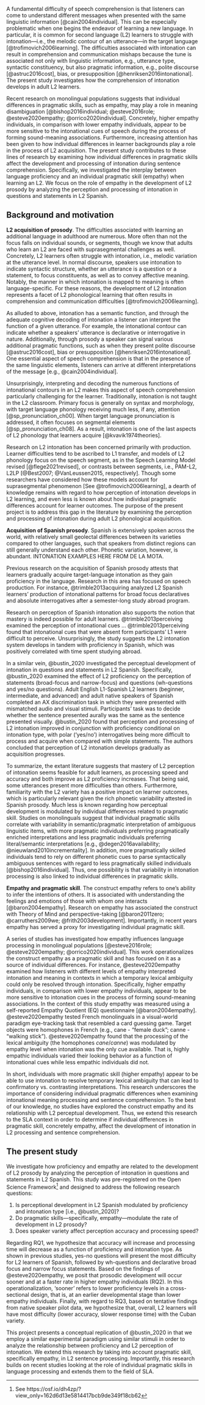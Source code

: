 A fundamental difficulty of speech comprehension is that listeners can come to understand different messages when presented with the same linguistic information [@cain2004individual]. 
This can be especially problematic when one begins the endeavor of learning a new language. 
In particular, it is common for second language (L2) learners to struggle with intonation---i.e., the melodic contour of an utterance---in the target language [@trofimovich2006learning]. 
The difficulties associated with intonation can result in comprehension and communication mishaps because the tune is associated not only with linguistic information, e.g., utterance type, syntactic constituency, but also pragmatic information, e.g., polite discourse [@astruc2016cost], bias, or presupposition [@henriksen2016intonational]. 
The present study investigates how the comprehension of intonation develops in adult L2 learners. 

Recent research on monolingual populations suggests that individual differences in pragmatic skills, such as empathy, may play a role in meaning disambiguation [@bishop2016individual; @esteve2016role; @esteve2020empathy; @orrico2020individual]. 
Concretely, higher empathy individuals, in comparison with lower empathy individuals, appear to be more sensitive to the intonational cues of speech during the process of forming sound-meaning associations. 
Furthermore, increasing attention has been given to how individual differences in learner backgrounds play a role in the process of L2 acquisition. 
The present study contributes to these lines of research by examining how individual differences in pragmatic skills affect the development and processing of intonation during sentence comprehension. 
Specifically, we investigated the interplay between language proficiency and an individual pragmatic skill (empathy) when learning an L2. 
We focus on the role of empathy in the development of L2 prosody by analyzing the perception and processing of intonation in questions and statements in L2 Spanish. 

## Background and motivation 

**L2 acquisition of prosody**. The difficulties associated with learning an additional language in adulthood are numerous. 
More often than not the focus falls on individual sounds, or segments, though we know that adults who learn an L2 are faced with suprasegmental challenges as well.
Concretely, L2 learners often struggle with intonation, i.e., melodic variation at the utterance level. 
In normal discourse, speakers use intonation to indicate syntactic structure, whether an utterance is a question or a statement, to focus constituents, as well as to convey affective meaning. 
Notably, the manner in which intonation is mapped to meaning is often language-specific. 
For these reasons, the development of L2 intonation represents a facet of L2 phonological learning that often results in comprehension and communication difficulties [@trofimovich2006learning]. 

As alluded to above, intonation has a semantic function, and through the adequate cognitive decoding of intonation a listener can interpret the function of a given utterance. 
For example, the intonational contour can indicate whether a speakers' utterance is declarative or interrogative in nature. 
Additionally, through prosody a speaker can signal various additional pragmatic functions, such as when they present polite discourse [@astruc2016cost], bias or presupposition [@henriksen2016intonational]. 
One essential aspect of speech comprehension is that in the presence of the same linguistic elements, listeners can arrive at different interpretations of the message [e.g., @cain2004individual]. 

Unsurprisingly, interpreting and decoding the numerous functions of intonational contours in an L2 makes this aspect of speech comprehension particularly challenging for the learner. 
Traditionally, intonation is not taught in the L2 classroom. 
Primary focus is generally on syntax and morphology, with target language phonology receiving much less, if any, attention [@sp_pronunciation_ch00]. 
When target language pronunciation is addressed, it often focuses on segmental elements [@sp_pronunciation_ch08]. 
As a result, intonation is one of the last aspects of L2 phonology that learners acquire [@kvavik1974theories].

Research on L2 intonation has been concerned primarily with production. 
Learner difficulties tend to be ascribed to L1 transfer, and models of L2 phonology focus on the speech segment, as in the Speech Learning Model revised [@flege2021revised], or contrasts between segments, i.e., PAM-L2, L2LP [@Best2007; @VanLeussen2015, respectively]. 
Though some researchers have considered how these models account for suprasegmental phenomenon [See @trofimovich2006learning], a dearth of knowledge remains with regard to how perception of intonation develops in L2 learning, and even less is known about how individual pragmatic differences account for learner outcomes.
The purpose of the present project is to address this gap in the literature by examining the perception and processing of intonation during adult L2 phonological acquisition.  

**Acquisition of Spanish prosody**. Spanish is extensively spoken across the world, with relatively small geolectal differences between its varieties compared to other languages, such that speakers from distinct regions can still generally understand each other. 
Phonetic variation, however, is abundant. 
INTONATION EXAMPLES HERE FROM DE LA MOTA. 

Previous research on the acquisition of Spanish prosody attests that learners gradually acquire target-language intonation as they gain proficiency in the language. 
Research in this area has focused on speech production. 
For instance, @trimble2013acquiring analyzed L2 Spanish learners' production of intonational patterns for broad focus declaratives and absolute interrogatives after a semester-long study abroad program. 
<!-- add findings and more studies -->



Research on perception of Spanish intonation also supports the notion that mastery is indeed possible for adult learners. 
@trimble2013perceiving examined the perception of intonational cues ... <!-- add sentence or two about study -->
@trimble2013perceiving found that intonational cues that were absent form participants' L1 were difficult to perceive. 
Unsurprisingly, the study suggests the L2 intonation system develops in tandem with proficiency in Spanish, which was positively correlated with time spent studying abroad. 

<!-- 
NIbert study 
Familiarity
--> 

In a similar vein, @bustin_2020 investigated the perceptual development of intonation in questions and statements in L2 Spanish. 
Specifically, @bustin_2020 examined the effect of L2 proficiency on the perception of statements (broad-focus and narrow-focus) and questions (wh-questions and yes/no questions). 
Adult English L1-Spanish L2 learners (beginner, intermediate, and advanced) and adult native speakers of Spanish completed an AX discrimination task in which they were presented with mismatched audio and visual stimuli. 
Participants' task was to decide whether the sentence presented aurally was the same as the sentence presented visually. 
@bustin_2020 found that perception and processing of L2 intonation improved in conjunction with proficiency conditional on intonation type, with polar ('yes/no') interrogatives being more difficult to process and acquire when compared with simple statements. 
The authors concluded that perception of L2 intonation develops gradually as acquisition progresses.

To summarize, the extant literature suggests that mastery of L2 perception of intonation seems feasible for adult learners, as processing speed and accuracy and both improve as L2 proficiency increases. 
That being said, some utterances present more difficulties than others. 
Furthermore, familiarity with the L2 variety has a positive impact on learner outcomes, which is particularly relevant given the rich phonetic variability attested in Spanish prosody. 
Much less is known regarding how perceptual development is modulated by individual differences related to pragmatic skill. 
Studies on monolinguals suggest that individual pragmatic skills correlate with variability in semantic/pragmatic interpretation of ambiguous linguistic items, with more pragmatic individuals preferring pragmatically enriched interpretations and less pragmatic individuals preferring literal/semantic interpretations [e.g., @degen2016availability; @nieuwland2010incrementality]. 
In addition, more pragmatically skilled individuals tend to rely on different phonetic cues to parse syntactically ambiguous sentences with regard to less pragmatically skilled individuals [@bishop2016individual]. 
Thus, one possibility is that variability in intonation processing is also linked to individual differences in pragmatic skills.

**Empathy and pragmatic skill**. The construct empathy refers to one's ability to infer the intentions of others. 
It is associated with understanding the feelings and emotions of those with whom one interacts [@baron2004empathy]. 
Research on empathy has associated the construct with Theory of Mind and perspective-taking [@baron2011zero; @carruthers2009we; @frith2003development]. 
Importantly, in recent years empathy has served a proxy for investigating individual pragmatic skill. 

A series of studies has investigated how empathy influences language processing in monolingual populations [@esteve2016role; @esteve2020empathy; @orrico2020individual]. 
This work operationalizes the construct empathy as a pragmatic skill and has focused on it as a source of individual differences. 
For instance, @esteve2020empathy examined how listeners with different levels of empathy interpreted intonation and meaning in contexts in which a temporary lexical ambiguity could only be resolved through intonation. 
Specifically, higher empathy individuals, in comparison with lower empathy individuals, appear to be more sensitive to intonation cues in the process of forming sound-meaning associations. 
In the context of this study empathy was measured using a self-reported Empathy Quotient (EQ) questionnaire [@baron2004empathy]. 
@esteve2020empathy tested French monolinguals in a visual-world paradigm eye-tracking task that resembled a card guessing game. 
Target objects were homophones in French (e.g., cane - "female duck"; canne - "walking stick"). 
@esteve2020empathy found that the processing of the lexical ambiguity (the homophones *cane*/*canne*) was modulated by empathy level when intonation was the only cue available. 
That is, highly empathic individuals varied their looking behavior as a function of intonational cues while less empathic individuals did not. 

In short, individuals with more pragmatic skill (higher empathy) appear to be able to use intonation to resolve temporary lexical ambiguity that can lead to confirmatory vs. contrasting interpretations. 
This research underscores the importance of considering individual pragmatic differences when examining intonational meaning processing and sentence comprehension. 
To the best of our knowledge, no studies have explored the construct empathy and its relationship with L2 perceptual development. 
Thus, we extend this research to the SLA context in order to determine if individual differences in pragmatic skill, concretely empathy, affect the development of intonation in L2 processing and sentence comprehension.


## The present study

We investigate how proficiency and empathy are related to the development of L2 prosody by analyzing the perception of intonation in questions and statements in L2 Spanish.
This study was pre-registered on the Open Science Framework^[See https://osf.io/dh4zp/?view_only=162d6d13e5814417bcb9de349f18cb62] and designed to address the following research questions: 

1. Is perceptional development in L2 Spanish modulated by proficiency and intonation type [i.e., @bustin_2020]?  
2. Do pragmatic skills---specifically, empathy---modulate the rate of development in L2 prosody?  
3. Does speaker variety affect perception accuracy and processing speed?

Regarding RQ1, we hypothesize that accuracy will increase and processing time will decrease as a function of proficiency and intonation type. 
As shown in previous studies, yes-no questions will present the most difficulty for L2 learners of Spanish, followed by wh-questions and declarative broad focus and narrow focus statements. 
Based on the findings of @esteve2020empathy, we posit that prosodic development will occur sooner and at a faster rate in higher empathy individuals (RQ2). 
In this operationalization, 'sooner' refers to lower proficiency levels in a cross-sectional design, that is, at an earlier developmental stage than lower empathy individuals.
Finally, with regard to RQ3, based on tentative findings from native speaker pilot data, we hypothesize that, overall, L2 learners will have most difficulty (lower accuracy, slower response time) with the Cuban variety. 

This project presents a conceptual replication of @bustin_2020 in that we employ a similar experimental paradigm using similar stimuli in order to analyze the relationship between proficiency and L2 perception of intonation. 
We extend this research by taking into account pragmatic skill, specifically empathy, in L2 sentence processing. 
Importantly, this research builds on recent studies looking at the role of individual pragmatic skills in language processing and extends them to the field of SLA. 
